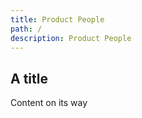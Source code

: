 ```yaml
---
title: Product People
path: /
description: Product People
---
```


## A title

Content on its way

<TopSection
  titleText="Discover and Deliver Great Products. Faster"
  buttonText="Schedule a call"
/>
<GridContainer>
  <GridItemImage imageURL="/images/omio_logo_black.png" altText="omio logo" />
  <GridItemImage imageURL="/images/heycar_logo.png" altText="heycar logo" />
  <GridItemImage imageURL="/images/MOIA_logo.png" altText="MOIA logo" />
  <GridItemImage
    imageURL="/images/koerber_digital_logo.png"
    altText="Koerber Digital logo"
  />
  <GridItemImage
    imageURL="/images/Axel_Springer_logo.png"
    altText="Axel Springer logo"
  />
  <GridItemImage imageURL="/images/avira_logo.png" altText="Avira logo" />
</GridContainer>
<TextSectionSmallTitle
  title="SERVICES"
  text="We upgrade product teams through coaching, consulting, working hand-on and acting as a sparring partner for management. \nWe work directly and personally with you and your team to achieve current and future success."
/>
